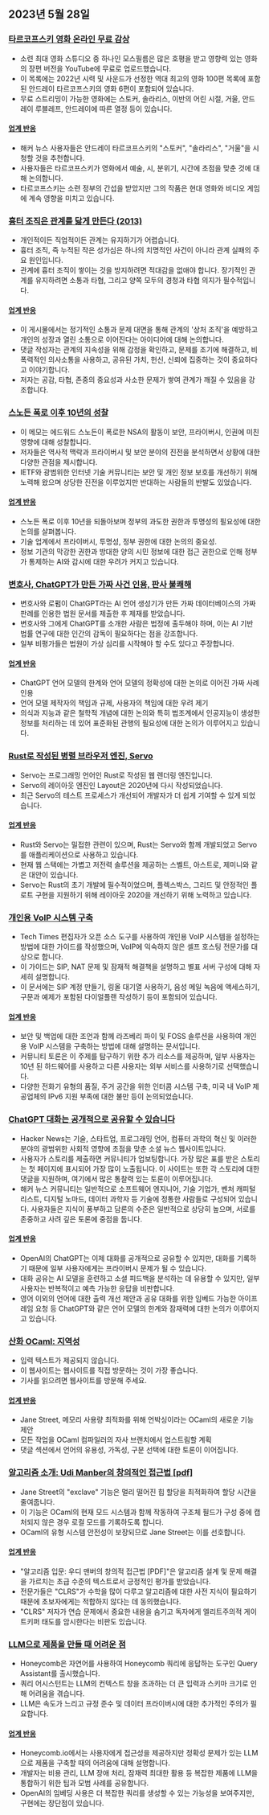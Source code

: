 

<CallToAction />

<Steps>

## 2023년 5월 28일

### [타르코프스키 영화 온라인 무료 감상](https://kottke.org/23/05/watch-tarkovskys-best-films-online-for-free)

- 소련 최대 영화 스튜디오 중 하나인 모스필름은 많은 호평을 받고 영향력 있는 영화의 장편 버전을 YouTube에 무료로 업로드했습니다.
- 이 목록에는 2022년 시력 및 사운드가 선정한 역대 최고의 영화 100편 목록에 포함된 안드레이 타르코프스키의 영화 6편이 포함되어 있습니다.
- 무료 스트리밍이 가능한 영화에는 스토커, 솔라리스, 이반의 어린 시절, 거울, 안드레이 루블레프, 안드레이에 따른 열정 등이 있습니다.

#### [업계 반응](http://news.ycombinator.com/item?id=36096652)

- 해커 뉴스 사용자들은 안드레이 타르코프스키의 "스토커", "솔라리스", "거울"을 시청할 것을 추천합니다.
- 사용자들은 타르코프스키가 영화에서 예술, 시, 분위기, 시간에 초점을 맞춘 것에 대해 논의합니다.
- 타르코프스키는 소련 정부의 간섭을 받았지만 그의 작품은 현대 영화와 비디오 게임에 계속 영향을 미치고 있습니다.

### [흉터 조직은 관계를 닳게 만든다 (2013)](https://gist.github.com/gtallen1187/27a585fcf36d6e657db2)

- 개인적이든 직업적이든 관계는 유지하기가 어렵습니다.
- 흉터 조직, 즉 누적된 작은 성가심은 하나의 치명적인 사건이 아니라 관계 실패의 주요 원인입니다.
- 관계에 흉터 조직이 쌓이는 것을 방지하려면 적대감을 없애야 합니다. 장기적인 관계를 유지하려면 소통과 타협, 그리고 양쪽 모두의 경청과 타협 의지가 필수적입니다.

#### [업계 반응](http://news.ycombinator.com/item?id=36093954)

- 이 게시물에서는 정기적인 소통과 문제 대면을 통해 관계의 '상처 조직'을 예방하고 개인의 성장과 열린 소통으로 이어진다는 아이디어에 대해 논의합니다.
- 댓글 작성자는 관계의 지속성을 위해 감정을 확인하고, 문제를 조기에 해결하고, 비폭력적인 의사소통을 사용하고, 공유된 가치, 헌신, 신뢰에 집중하는 것이 중요하다고 이야기합니다.
- 저자는 공감, 타협, 존중의 중요성과 사소한 문제가 쌓여 관계가 깨질 수 있음을 강조합니다.

### [스노든 폭로 이후 10년의 성찰](https://www.ietf.org/archive/id/draft-farrell-tenyearsafter-00.html)

- 이 메모는 에드워드 스노든이 폭로한 NSA의 활동이 보안, 프라이버시, 인권에 미친 영향에 대해 성찰합니다.
- 저자들은 역사적 맥락과 프라이버시 및 보안 분야의 진전을 분석하면서 상황에 대한 다양한 관점을 제시합니다.
- IETF와 광범위한 인터넷 기술 커뮤니티는 보안 및 개인 정보 보호를 개선하기 위해 노력해 왔으며 상당한 진전을 이루었지만 반대하는 사람들의 반발도 있었습니다.

#### [업계 반응](http://news.ycombinator.com/item?id=36097082)

- 스노든 폭로 이후 10년을 되돌아보며 정부의 과도한 권한과 투명성의 필요성에 대한 논의를 살펴봅니다.
- 기술 업계에서 프라이버시, 투명성, 정부 권한에 대한 논의의 중요성.
- 정보 기관의 막강한 권한과 방대한 양의 시민 정보에 대한 접근 권한으로 인해 정부가 통제하는 AI와 감시에 대한 우려가 커지고 있습니다.

### [변호사, ChatGPT가 만든 가짜 사건 인용, 판사 불쾌해](https://simonwillison.net/2023/May/27/lawyer-chatgpt/)

- 변호사와 로펌이 ChatGPT라는 AI 언어 생성기가 만든 가짜 데이터베이스의 가짜 판례를 인용한 법원 문서를 제출한 후 제재를 받았습니다.
- 변호사와 그에게 ChatGPT를 소개한 사람은 법정에 출두해야 하며, 이는 AI 기반 법률 연구에 대한 인간의 감독이 필요하다는 점을 강조합니다.
- 일부 비평가들은 법원이 가상 심리를 시작해야 할 수도 있다고 주장합니다.

#### [업계 반응](http://news.ycombinator.com/item?id=36097900)

- ChatGPT 언어 모델의 한계와 언어 모델의 정확성에 대한 논의로 이어진 가짜 사례 인용
- 언어 모델 제작자의 책임과 규제, 사용자의 책임에 대한 우려 제기
- 의식과 지능과 같은 철학적 개념에 대한 논의와 특히 법조계에서 인공지능이 생성한 정보를 처리하는 데 있어 표준화된 관행의 필요성에 대한 논의가 이루어지고 있습니다.

### [Rust로 작성된 병렬 브라우저 엔진, Servo](https://servo.org/)

- Servo는 프로그래밍 언어인 Rust로 작성된 웹 렌더링 엔진입니다.
- Servo의 레이아웃 엔진인 Layout은 2020년에 다시 작성되었습니다.
- 최근 Servo의 테스트 프로세스가 개선되어 개발자가 더 쉽게 기여할 수 있게 되었습니다.

#### [업계 반응](http://news.ycombinator.com/item?id=36092852)

- Rust와 Servo는 밀접한 관련이 있으며, Rust는 Servo와 함께 개발되었고 Servo를 애플리케이션으로 사용하고 있습니다.
- 현재 웹 스택에는 가볍고 저전력 솔루션을 제공하는 스벨트, 아스트로, 제미니와 같은 대안이 있습니다.
- Servo는 Rust의 초기 개발에 필수적이었으며, 플렉스박스, 그리드 및 안정적인 플로트 구현을 지원하기 위해 레이아웃 2020을 개선하기 위해 노력하고 있습니다.

### [개인용 VoIP 시스템 구축](https://www.sacredheartsc.com/blog/building-a-personal-voip-system/)

- Tech Times 편집자가 오픈 소스 도구를 사용하여 개인용 VoIP 시스템을 설정하는 방법에 대한 가이드를 작성했으며, VoIP에 익숙하지 않은 셀프 호스팅 전문가를 대상으로 합니다.
- 이 가이드는 SIP, NAT 문제 및 잠재적 해결책을 설명하고 별표 서버 구성에 대해 자세히 설명합니다.
- 이 문서에는 SIP 계정 만들기, 링올 대기열 사용하기, 음성 메일 녹음에 액세스하기, 구문과 예제가 포함된 다이얼플랜 작성하기 등이 포함되어 있습니다.

#### [업계 반응](http://news.ycombinator.com/item?id=36092718)

- 보안 및 백업에 대한 조언과 함께 라즈베리 파이 및 FOSS 솔루션을 사용하여 개인용 VoIP 시스템을 구축하는 방법에 대해 설명하는 문서입니다.
- 커뮤니티 토론은 이 주제를 탐구하기 위한 추가 리소스를 제공하며, 일부 사용자는 10년 된 하드웨어를 사용하고 다른 사용자는 외부 서비스를 사용하기로 선택했습니다.
- 다양한 전화기 유형의 품질, 주거 공간을 위한 인터콤 시스템 구축, 미국 내 VoIP 제공업체의 IPv6 지원 부족에 대한 불만 등이 논의되었습니다.

### [ChatGPT 대화는 공개적으로 공유할 수 있습니다](https://chat.openai.com/share/66169853-d00a-4b05-abce-8f82c6d8c868)

- Hacker News는 기술, 스타트업, 프로그래밍 언어, 컴퓨터 과학의 혁신 및 이러한 분야의 광범위한 사회적 영향에 초점을 맞춘 소셜 뉴스 웹사이트입니다.
- 사용자가 스토리를 제출하면 커뮤니티가 업보팅합니다. 가장 많은 표를 받은 스토리는 첫 페이지에 표시되어 가장 많이 노출됩니다. 이 사이트는 또한 각 스토리에 대한 댓글을 지원하며, 여기에서 많은 통찰력 있는 토론이 이루어집니다.
- 해커 뉴스 커뮤니티는 일반적으로 소프트웨어 엔지니어, 기술 기업가, 벤처 캐피털리스트, 디지털 노마드, 데이터 과학자 등 기술에 정통한 사람들로 구성되어 있습니다. 사용자들은 지식이 풍부하고 담론의 수준은 일반적으로 상당히 높으며, 서로를 존중하고 사려 깊은 토론에 중점을 둡니다.

#### [업계 반응](http://news.ycombinator.com/item?id=36091388)

- OpenAI의 ChatGPT는 이제 대화를 공개적으로 공유할 수 있지만, 대화를 기록하기 때문에 일부 사용자에게는 프라이버시 문제가 될 수 있습니다.
- 대화 공유는 AI 모델을 훈련하고 소셜 피드백을 분석하는 데 유용할 수 있지만, 일부 사용자는 반복적이고 예측 가능한 응답을 비판합니다.
- 영어 이외의 언어에 대한 출력 개선 제안과 공유 대화를 위한 임베드 가능한 아이프레임 요청 등 ChatGPT와 같은 언어 모델의 한계와 잠재력에 대한 논의가 이루어지고 있습니다.

### [산화 OCaml: 지역성](https://blog.janestreet.com/oxidizing-ocaml-locality/)

- 입력 텍스트가 제공되지 않습니다.
- 이 웹사이트는 웹사이트를 직접 방문하는 것이 가장 좋습니다.
- 기사를 읽으려면 웹사이트를 방문해 주세요.

#### [업계 반응](http://news.ycombinator.com/item?id=36094799)

- Jane Street, 메모리 사용량 최적화를 위해 언박싱이라는 OCaml의 새로운 기능 제안
- 모든 작업을 OCaml 컴파일러의 자사 브랜치에서 업스트림할 계획
- 댓글 섹션에서 언어의 유용성, 가독성, 구문 선택에 대한 토론이 이어집니다.

### [알고리즘 소개: Udi Manber의 창의적인 접근법 [pdf]](https://doc.lagout.org/science/0_Computer%20Science/2_Algorithms/Introduction%20to%20Algorithms_%20A%20Creative%20Approach%20%5BManber%201989-01-11%5D.pdf)

- Jane Street의 "exclave" 기능은 멀리 떨어진 힙 할당을 최적화하여 할당 시간을 줄여줍니다.
- 이 기능은 OCaml의 현재 모드 시스템과 함께 작동하여 구조체 필드가 구성 중에 캡처되지 않은 경우 로컬 모드를 기록하도록 합니다.
- OCaml의 유형 시스템 안전성이 보장되므로 Jane Street는 이를 선호합니다.

#### [업계 반응](http://news.ycombinator.com/item?id=36096305)

- "알고리즘 입문: 우디 맨버의 창의적 접근법 [PDF]"은 알고리즘 설계 및 문제 해결을 가르치는 초급 수준의 텍스트로서 긍정적인 평가를 받았습니다.
- 전문가들은 "CLRS"가 수학을 많이 다루고 알고리즘에 대한 사전 지식이 필요하기 때문에 초보자에게는 적합하지 않다는 데 동의했습니다.
- "CLRS" 저자가 연습 문제에서 중요한 내용을 숨기고 독자에게 엘리트주의적 게이트키퍼 태도를 암시한다는 비판도 있습니다.

### [LLM으로 제품을 만들 때 어려운 점](https://www.honeycomb.io/blog/hard-stuff-nobody-talks-about-llm)

- Honeycomb은 자연어를 사용하여 Honeycomb 쿼리에 응답하는 도구인 Query Assistant를 출시했습니다.
- 쿼리 어시스턴트는 LLM의 컨텍스트 창을 초과하는 더 큰 입력과 스키마 크기로 인해 어려움을 겪습니다.
- LLM은 속도가 느리고 규정 준수 및 데이터 프라이버시에 대한 추가적인 주의가 필요합니다.

#### [업계 반응](http://news.ycombinator.com/item?id=36096811)

- Honeycomb.io에서는 사용자에게 접근성을 제공하지만 정확성 문제가 있는 LLM으로 제품을 구축할 때의 어려움에 대해 설명합니다.
- 개발자는 비용 관리, LLM 장애 처리, 잠재력 최대한 활용 등 복잡한 제품에 LLM을 통합하기 위한 팁과 모범 사례를 공유합니다.
- OpenAI의 임베딩 사용은 더 복잡한 쿼리를 생성할 수 있는 가능성을 보여주지만, 구현에는 장단점이 있습니다.

</Steps>
